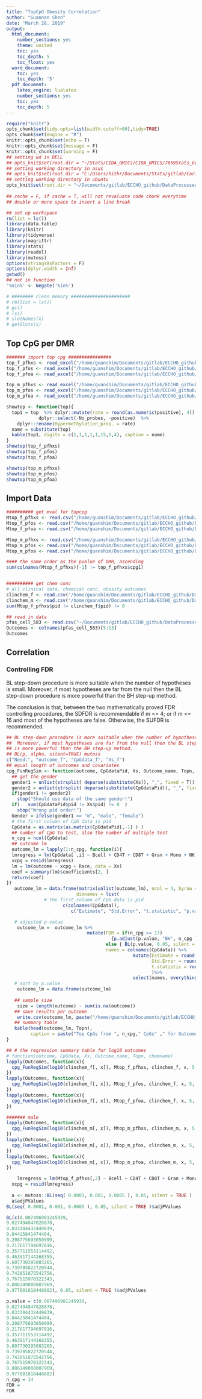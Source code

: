 ```yaml
---
title: "TopCpG Obesity Correlation"
author: "Guannan Shen"
date: "March 28, 2019"
output: 
  html_document:
    number_sections: yes
    theme: united
    toc: yes
    toc_depth: 5
    toc_float: yes
  word_document:
    toc: yes
    toc_depth: '5'
  pdf_document:
    latex_engine: lualatex
    number_sections: yes
    toc: yes
    toc_depth: 5
---
```


```r
require("knitr")
opts_chunk$set(tidy.opts=list(width.cutoff=60),tidy=TRUE)
opts_chunk$set(engine = "R")
knitr::opts_chunk$set(echo = T)
knitr::opts_chunk$set(message = F)
knitr::opts_chunk$set(warning = F)
## setting wd in DELL
## opts_knit$set(root.dir = "~/Stats/CIDA_OMICs/CIDA_OMICS/7659Stats_Genetics/HW5/")
## setting working directory in asus 
## opts_knit$set(root.dir = "C:/Users/hithr/Documents/Stats/gitlab/Cario_RNASeq_Microbiom_Inte/DataRaw/") 
## setting working directory in ubuntu
opts_knit$set(root.dir = "~/Documents/gitlab/ECCHO_github/DataProcessed/3chems_results_data/")
                                                 
## cache = F, if cache = T, will not revaluate code chunk everytime
## double or more space to insert a line break
```

```r
## set up workspace
rm(list = ls())
library(data.table)
library(knitr)
library(tidyverse)
library(magrittr)
library(stats)
library(readxl)
library(mutoss)
options(stringsAsFactors = F)
options(dplyr.width = Inf)
getwd()
## not in function
'%nin%' <- Negate('%in%')

# ######## clean memory ######################
# rm(list = ls())
# gc()
# ls()
# slotNames(x)
# getSlots(x)

```

## Top CpG per DMR

```r
####### import top cpg ################
top_f_pfhxs <- read_excel("/home/guanshim/Documents/gitlab/ECCHO_github/DataProcessed/3chems_results_data/topProbeDMR/_f_pfhxs_dmr_0.05_topCpG.xlsx")
top_f_pfos <- read_excel("/home/guanshim/Documents/gitlab/ECCHO_github/DataProcessed/3chems_results_data/topProbeDMR/_f_pfos_dmr_0.05_topCpG.xlsx")
top_f_pfoa <- read_excel("/home/guanshim/Documents/gitlab/ECCHO_github/DataProcessed/3chems_results_data/topProbeDMR/_f_pfoa_dmr_0.05_topCpG.xlsx")

top_m_pfhxs <- read_excel("/home/guanshim/Documents/gitlab/ECCHO_github/DataProcessed/3chems_results_data/topProbeDMR/_m_pfhxs_dmr_0.05_topCpG.xlsx")
top_m_pfos <- read_excel("/home/guanshim/Documents/gitlab/ECCHO_github/DataProcessed/3chems_results_data/topProbeDMR/_m_pfos_dmr_0.05_topCpG.xlsx")
top_m_pfoa <- read_excel("/home/guanshim/Documents/gitlab/ECCHO_github/DataProcessed/3chems_results_data/topProbeDMR/_m_pfoa_dmr_0.05_topCpG.xlsx")

showtop <- function(top){
  top1 = top  %>% dplyr::mutate(rate = round(as.numeric(positive), 4)) %>% 
            dplyr::select(-No_probes, -positive)  %>%
    dplyr::rename(Hypermethylation_prop. = rate)
  name = substitute(top)
  kable(top1, digits = c(1,1,1,1,1,15,1,4), caption = name)
}
showtop(top_f_pfhxs)
showtop(top_f_pfos)
showtop(top_f_pfoa)

showtop(top_m_pfhxs)
showtop(top_m_pfos)
showtop(top_m_pfoa)

```

## Import Data
```r
########## get mval for topcpg
Mtop_f_pfhxs <- read.csv("/home/guanshim/Documents/gitlab/ECCHO_github/DataProcessed/3chems_results_data/topProbeDMR/Mval_top_f_pfhxs_.csv")
Mtop_f_pfos <- read.csv("/home/guanshim/Documents/gitlab/ECCHO_github/DataProcessed/3chems_results_data/topProbeDMR/Mval_top_f_pfos_.csv")
Mtop_f_pfoa <- read.csv("/home/guanshim/Documents/gitlab/ECCHO_github/DataProcessed/3chems_results_data/topProbeDMR/Mval_top_f_pfoa_.csv")

Mtop_m_pfhxs <- read.csv("/home/guanshim/Documents/gitlab/ECCHO_github/DataProcessed/3chems_results_data/topProbeDMR/Mval_top_m_pfhxs_.csv")
Mtop_m_pfos <- read.csv("/home/guanshim/Documents/gitlab/ECCHO_github/DataProcessed/3chems_results_data/topProbeDMR/Mval_top_m_pfos_.csv")
Mtop_m_pfoa <- read.csv("/home/guanshim/Documents/gitlab/ECCHO_github/DataProcessed/3chems_results_data/topProbeDMR/Mval_top_m_pfoa_.csv")

#### the same order as the pvalue of DMR, ascending
sum(colnames(Mtop_f_pfhxs)[-1] != top_f_pfhxs$cpg1)


########## get chem conc
# all clinical data, chemical conc, obesity outcomes
clinchem_f <- read.csv("/home/guanshim/Documents/gitlab/ECCHO_github/DataProcessed/clin_chem_f.csv")
clinchem_m <- read.csv("/home/guanshim/Documents/gitlab/ECCHO_github/DataProcessed/clin_chem_m.csv")
sum(Mtop_f_pfhxs$pid != clinchem_f$pid) != 0

## read in data 
pfas_cell_583 <- read.csv("~/Documents/gitlab/ECCHO_github/DataProcessed/for_obesity/11_05_pfas_cell_583.csv")
Outcomes <- colnames(pfas_cell_583)[5:13]
Outcomes

```



## Correlation
### Controlling FDR 
BL step-down procedure is more suitable when the number of hypotheses is small. Moreover, if most hypotheses are far from the null then the BL step-down procedure is more powerful than the BH step-up method. 

The conclusion is that, between the two mathematically proved FDR controlling procedures, the SDFDR is recommendable if m <= 4; or if m <= 16 and most of the hypotheses are false. Otherwise, the SUFDR is recommended.
```r
## BL step-down procedure is more suitable when the number of hypotheses is small. 
##  Moreover, if most hypotheses are far from the null then the BL step-down procedure 
## is more powerful than the BH step-up method. 
## BL(p, alpha, silent=TRUE) mutoss
c("Need:", "outcome_f", "CpGdata_f", "Xs_f")
## equal length of outcomes and covariates
cpg_FunRegSim <- function(outcome, CpGdataPid, Xs, Outcome_name, Topn, chemname){
  ## get the gender 
  gender1 = unlist(strsplit( deparse(substitute(Xs)), "_", fixed = T))[2]
  gender2 = unlist(strsplit( deparse(substitute(CpGdataPid)), "_", fixed = T))[2]
  if(gender1 != gender2)
    stop("Should use data of the same gender!")
  if(   sum(CpGdataPid$pid != Xs$pid) != 0  )
    stop("Wrong pid order!")
  Gender = ifelse(gender1 == "m", "male", "female")
  # the first column of CpG data is pid 
  CpGdata = as.matrix(as.matrix(CpGdataPid[,-1] ) )
  ## number of CpG to test, also the number of multiple test
  n_cpg = ncol(CpGdata) 
  ## outcome lm
  outcome_lm = lapply(1:n_cpg, function(i){
  lmregress = lm(CpGdata[ ,i] ~ Bcell + CD4T + CD8T + Gran + Mono + NK + nRBC, data = Xs)
  xcpg = resid(lmregress)
  lm = lm(outcome ~ xcpg + Race, data = Xs)
  coef = summary(lm)$coefficients[2, ]
  return(coef)
})
   outcome_lm = data.frame(matrix(unlist(outcome_lm), ncol = 4, byrow = TRUE,
                          dimnames = list(
              # the first column of CpG data is pid
                     c(colnames(CpGdata)),
                        c("Estimate", "Std.Error", "t.statistic", "p.value"))))

   # adjusted p-value
    outcome_lm =  outcome_lm %>% 
                              mutate(FDR = if(n_cpg >= 17)
                                       {p.adjust(p.value, "BH", n_cpg )}
                                     else { BL(p.value, 0.05, silent = TRUE )$adjPValues },
                                     names = colnames(CpGdata)) %>% 
                                               mutate(Estimate = round(Estimate ,4),
                                                      Std.Error = round(Std.Error,4),
                                                      t.statistic = round(t.statistic,4)
                                                      )%>% 
                                               select(names, everything()) %>% arrange(p.value)
   # sort by p.value
    outcome_lm = data.frame(outcome_lm)
 
   ## sample size 
    size = length(outcome) - sum(is.na(outcome))
   ## save results per outcome 
    write.csv(outcome_lm, paste("/home/guanshim/Documents/gitlab/ECCHO_github/DataProcessed/3chems_results_data/obesity/", Sys.Date(), Gender, Outcome_name, chemname, ".csv", sep="_"), row.names = F)
   ## summary table 
   kable(head(outcome_lm, Topn), 
         caption = paste("Top CpGs from ", n_cpg," CpGs" ," for Outcome: ", Outcome_name, " of ", Gender, " ", chemname, " (Sample Size = ", size, ") ", sep = "" , collapse = ""))
}

## # the regression summary table for log10 outcomes 
# function(outcome, CpGdata, Xs, Outcome_name, Topn, chemname)
lapply(Outcomes, function(x){
  cpg_FunRegSim(log10(clinchem_f[, x]), Mtop_f_pfhxs, clinchem_f, x, 5, "pfhxs")
})
lapply(Outcomes, function(x){
  cpg_FunRegSim(log10(clinchem_f[, x]), Mtop_f_pfos, clinchem_f, x, 5, "pfos")
})
lapply(Outcomes, function(x){
  cpg_FunRegSim(log10(clinchem_f[, x]), Mtop_f_pfoa, clinchem_f, x, 5, "pfoa")
})

####### male 
lapply(Outcomes, function(x){
  cpg_FunRegSim(log10(clinchem_m[, x]), Mtop_m_pfhxs, clinchem_m, x, 5, "pfhxs")
})
lapply(Outcomes, function(x){
  cpg_FunRegSim(log10(clinchem_m[, x]), Mtop_m_pfos, clinchem_m, x, 5, "pfos")
})
lapply(Outcomes, function(x){
  cpg_FunRegSim(log10(clinchem_m[, x]), Mtop_m_pfoa, clinchem_m, x, 5, "pfoa")
})
```


```r
    lmregress = lm(Mtop_f_pfhxs[,2] ~ Bcell + CD4T + CD8T + Gran + Mono + NK + nRBC, data = clinchem_f)
  xcpg = resid(lmregress)
  
  a <- mutoss::BL(seq( 0.0001, 0.001, 0.0005 ), 0.05, silent = TRUE )
  a$adjPValues
BL(seq( 0.0001, 0.001, 0.0005 ), 0.05, silent = TRUE )$adjPValues

BL(c(0.007496901245939,
0.027494847026878,
0.033304432449839,
0.04425841474404,
0.208775693050999,
0.217617794697816,
0.357711553114492,
0.463917144168355,
0.607730395083265,
0.739705822720544,
0.742851875542756,
0.767515970322343,
0.886149008007969,
0.977801818448802), 0.05, silent = TRUE )$adjPValues

p.value = c(0.007496901245939,
0.027494847026878,
0.033304432449839,
0.04425841474404,
0.208775693050999,
0.217617794697816,
0.357711553114492,
0.463917144168355,
0.607730395083265,
0.739705822720544,
0.742851875542756,
0.767515970322343,
0.886149008007969,
0.977801818448802)
n_cpg = 14
FDR =  
FDR
```
